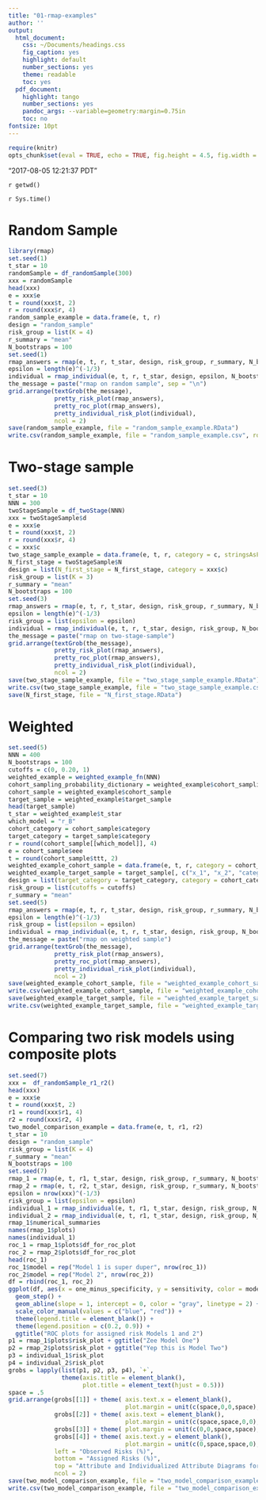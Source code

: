 ```yaml
---
title: "01-rmap-examples"
author: ''
output:
  html_document:
    css: ~/Documents/headings.css
    fig_caption: yes
    highlight: default
    number_sections: yes
    theme: readable
    toc: yes
  pdf_document:
    highlight: tango
    number_sections: yes
    pandoc_args: --variable=geometry:margin=0.75in
    toc: no
fontsize: 10pt
---
```

<A NAME="top"> </A>

```r
require(knitr)
opts_chunk$set(eval = TRUE, echo = TRUE, fig.height = 4.5, fig.width = 6.5, tidy=FALSE)
```

"2017-08-05 12:21:37 PDT"




`r getwd()`  

`r Sys.time()`

# Random Sample
```r
library(rmap)
set.seed(1)
t_star = 10
randomSample = df_randomSample(300)
xxx = randomSample
head(xxx)
e = xxx$e
t = round(xxx$t, 2)
r = round(xxx$r, 4)
random_sample_example = data.frame(e, t, r)
design = "random_sample"
risk_group = list(K = 4)
r_summary = "mean"
N_bootstraps = 100
set.seed(1)
rmap_answers = rmap(e, t, r, t_star, design, risk_group, r_summary, N_bootstraps)
epsilon = length(e)^(-1/3)
individual = rmap_individual(e, t, r, t_star, design, epsilon, N_bootstraps)
the_message = paste("rmap on random sample", sep = "\n")
grid.arrange(textGrob(the_message), 
             pretty_risk_plot(rmap_answers), 
             pretty_roc_plot(rmap_answers), 
             pretty_individual_risk_plot(individual),
             ncol = 2)
save(random_sample_example, file = "random_sample_example.RData")
write.csv(random_sample_example, file = "random_sample_example.csv", row.names = FALSE)
```


# Two-stage sample

```r
set.seed(3)
t_star = 10
NNN = 300
twoStageSample = df_twoStage(NNN)
xxx = twoStageSample$d
e = xxx$e
t = round(xxx$t, 2)
r = round(xxx$r, 4)
c = xxx$c
two_stage_sample_example = data.frame(e, t, r, category = c, stringsAsFactors = FALSE)
N_first_stage = twoStageSample$N
design = list(N_first_stage = N_first_stage, category = xxx$c)
risk_group = list(K = 3)
r_summary = "mean"
N_bootstraps = 100
set.seed(3)
rmap_answers = rmap(e, t, r, t_star, design, risk_group, r_summary, N_bootstraps)
epsilon = length(e)^(-1/3)
risk_group = list(epsilon = epsilon)
individual = rmap_individual(e, t, r, t_star, design, risk_group, N_bootstraps)
the_message = paste("rmap on two-stage-sample")
grid.arrange(textGrob(the_message), 
             pretty_risk_plot(rmap_answers), 
             pretty_roc_plot(rmap_answers), 
             pretty_individual_risk_plot(individual),
             ncol = 2)
save(two_stage_sample_example, file = "two_stage_sample_example.RData")
write.csv(two_stage_sample_example, file = "two_stage_sample_example.csv", row.names = FALSE)
save(N_first_stage, file = "N_first_stage.RData")
```

# Weighted

```r
set.seed(5)
NNN = 400
N_bootstraps = 100
cutoffs = c(0, 0.20, 1)
weighted_example = weighted_example_fn(NNN)
cohort_sampling_probability_dictionary = weighted_example$cohort_sampling_probability_dictionary
cohort_sample = weighted_example$cohort_sample
target_sample = weighted_example$target_sample
head(target_sample)
t_star = weighted_example$t_star
which_model = "r_B" 
cohort_category = cohort_sample$category
target_category = target_sample$category
r = round(cohort_sample[[which_model]], 4)
e = cohort_sample$eee
t = round(cohort_sample$ttt, 2)
weighted_example_cohort_sample = data.frame(e, t, r, category = cohort_category, stringsAsFactors = FALSE)
weighted_example_target_sample = target_sample[, c("x_1", "x_2", "category")]
design = list(target_category = target_category, category = cohort_category)
risk_group = list(cutoffs = cutoffs)
r_summary = "mean"
set.seed(5)
rmap_answers = rmap(e, t, r, t_star, design, risk_group, r_summary, N_bootstraps)
epsilon = length(e)^(-1/3)
risk_group = list(epsilon = epsilon)
individual = rmap_individual(e, t, r, t_star, design, risk_group, N_bootstraps)
the_message = paste("rmap on weighted sample")
grid.arrange(textGrob(the_message), 
             pretty_risk_plot(rmap_answers), 
             pretty_roc_plot(rmap_answers), 
             pretty_individual_risk_plot(individual),
             ncol = 2)
save(weighted_example_cohort_sample, file = "weighted_example_cohort_sample.RData")
write.csv(weighted_example_cohort_sample, file = "weighted_example_cohort_sample.csv", row.names = FALSE)
save(weighted_example_target_sample, file = "weighted_example_target_sample.RData")
write.csv(weighted_example_target_sample, file = "weighted_example_target_sample.csv", row.names = FALSE)
```


# Comparing two risk models using composite plots

```r
set.seed(7)
xxx =  df_randomSample_r1_r2()
head(xxx)
e = xxx$e
t = round(xxx$t, 2)
r1 = round(xxx$r1, 4)
r2 = round(xxx$r2, 4)
two_model_comparison_example = data.frame(e, t, r1, r2)
t_star = 10
design = "random_sample"
risk_group = list(K = 4)
r_summary = "mean"
N_bootstraps = 100
set.seed(7)
rmap_1 = rmap(e, t, r1, t_star, design, risk_group, r_summary, N_bootstraps)
rmap_2 = rmap(e, t, r2, t_star, design, risk_group, r_summary, N_bootstraps)
epsilon = nrow(xxx)^(-1/3)
risk_group = list(epsilon = epsilon)
individual_1 = rmap_individual(e, t, r1, t_star, design, risk_group, N_bootstraps)
individual_2 = rmap_individual(e, t, r1, t_star, design, risk_group, N_bootstraps)
rmap_1$numerical_summaries
names(rmap_1$plots)
names(individual_1)
roc_1 = rmap_1$plots$df_for_roc_plot
roc_2 = rmap_2$plots$df_for_roc_plot
head(roc_1)
roc_1$model = rep("Model 1 is super duper", nrow(roc_1))
roc_2$model = rep("Model 2", nrow(roc_2))
df = rbind(roc_1, roc_2)
ggplot(df, aes(x = one_minus_specificity, y = sensitivity, color = model)) +
  geom_step() + 
  geom_abline(slope = 1, intercept = 0, color = "gray", linetype = 2) +
  scale_color_manual(values = c("blue", "red")) +
  theme(legend.title = element_blank()) +
  theme(legend.position = c(0.2, 0.9)) +
  ggtitle("ROC plots for assigned risk Models 1 and 2")
p1 = rmap_1$plots$risk_plot + ggtitle("Zee Model One")
p2 = rmap_2$plots$risk_plot + ggtitle("Yep this is Model Two")
p3 = individual_1$risk_plot
p4 = individual_2$risk_plot
grobs = lapply(list(p1, p2, p3, p4), `+`, 
               theme(axis.title = element_blank(),
                     plot.title = element_text(hjust = 0.5)))
space = .5
grid.arrange(grobs[[1]] + theme( axis.text.x = element_blank(),
                                 plot.margin = unit(c(space,0,0,space), "cm")),
             grobs[[2]] + theme( axis.text = element_blank(),
                                 plot.margin = unit(c(space,space,0,0), "cm")),
             grobs[[3]] + theme( plot.margin = unit(c(0,0,space,space), "cm")), 
             grobs[[4]] + theme( axis.text.y = element_blank(),
                                 plot.margin = unit(c(0,space,space,0), "cm")), 
             left = "Observed Risks (%)",
             bottom = "Assigned Risks (%)",
             top = "Attribute and Individualized Attribute Diagrams for Models 1 and 2",
             ncol = 2)
save(two_model_comparison_example, file = "two_model_comparison_example.RData")
write.csv(two_model_comparison_example, file = "two_model_comparison_example.csv", row.names = FALSE)
```






